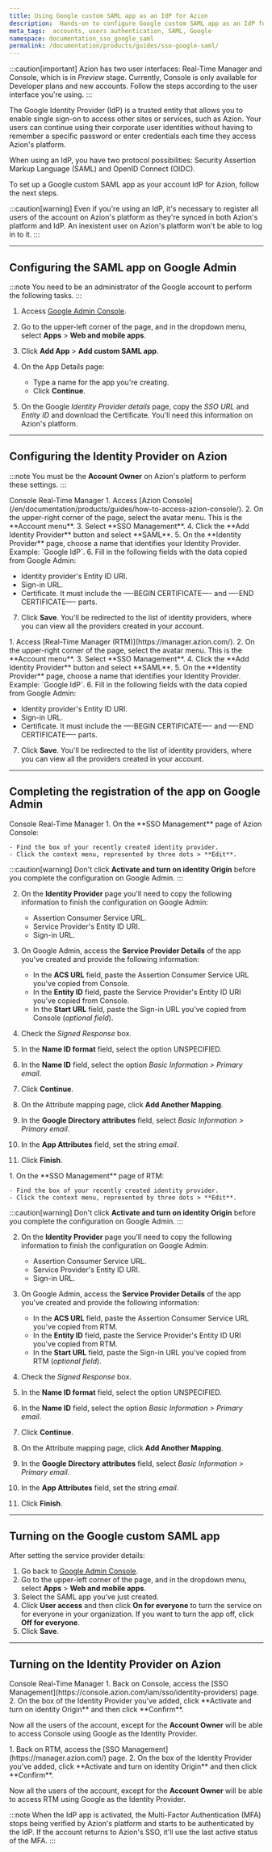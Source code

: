 ```yaml
---
title: Using Google custom SAML app as an IdP for Azion
description:  Hands-on to configure Google custom SAML app as an IdP for Azion's platform.
meta_tags:  accounts, users authentication, SAML, Google
namespace: documentation_sso_google_saml
permalink: /documentation/products/guides/sso-google-saml/
---
```



:::caution[important]
Azion has two user interfaces: Real-Time Manager and Console, which is in *Preview* stage. Currently, Console is only available for Developer plans and new accounts. Follow the steps according to the user interface you're using.
:::

The Google Identity Provider (IdP) is a trusted entity that allows you to enable single sign-on to access other sites or services, such as Azion. Your users can continue using their corporate user identities without having to remember a specific password or enter credentials each time they access Azion's platform. 

When using an IdP, you have two protocol possibilities: Security Assertion Markup Language (SAML) and OpenID Connect (OIDC).

To set up a Google custom SAML app as your account IdP for Azion, follow the next steps.

:::caution[warning]
Even if you're using an IdP, it's necessary to register all users of the account on Azion's platform as they're synced in both Azion's platform and IdP. An inexistent user on Azion's platform won't be able to log in to it.
:::

---

## Configuring the SAML app on Google Admin

:::note
You need to be an administrator of the Google account to perform the following tasks.
:::

1. Access [Google Admin Console](https://admin.google.com).
2. Go to the upper-left corner of the page, and in the dropdown menu, select **Apps** > **Web and mobile apps**.
3. Click **Add App** > **Add custom SAML app**.
4. On the App Details page:

    - Type a name for the app you're creating.
    - Click **Continue**.

5. On the Google *Identity Provider details* page, copy the *SSO URL* and *Entity ID* and download the Certificate. You'll need this information on Azion's platform.

---

## Configuring the Identity Provider on Azion

:::note
You must be the **Account Owner** on Azion's platform to perform these settings.
:::

<Tabs client:visible>
    <Fragment slot="tab.console">Console</Fragment>
    <Fragment slot="tab.rtm">Real-Time Manager</Fragment>

<Fragment slot="panel.console">
1. Access [Azion Console](/en/documentation/products/guides/how-to-access-azion-console/).
2. On the upper-right corner of the page, select the avatar menu. This is the **Account menu**.
3. Select **SSO Management**.
4. Click the **Add Identity Provider** button and select **SAML**.
5. On the **Identity Provider** page, choose a name that identifies your Identity Provider. Example: `Google IdP`.
6. Fill in the following fields with the data copied from Google Admin:

- Identity provider's Entity ID URI.
- Sign-in URL.
- Certificate. It must include the —-BEGIN CERTIFICATE—- and —-END CERTIFICATE—- parts.

7. Click **Save**. You'll be redirected to the list of identity providers, where you can view all the providers created in your account.
</Fragment>

<Fragment slot="panel.rtm">
1. Access [Real-Time Manager (RTM)](https://manager.azion.com/).
2. On the upper-right corner of the page, select the avatar menu. This is the **Account menu**.
3. Select **SSO Management**.
4. Click the **Add Identity Provider** button and select **SAML**.
5. On the **Identity Provider** page, choose a name that identifies your Identity Provider. Example: `Google IdP`.
6. Fill in the following fields with the data copied from Google Admin:

- Identity provider's Entity ID URI.
- Sign-in URL.
- Certificate. It must include the —-BEGIN CERTIFICATE—- and —-END CERTIFICATE—- parts.

7. Click **Save**. You'll be redirected to the list of identity providers, where you can view all the providers created in your account.
</Fragment>

</Tabs>

---

## Completing the registration of the app on Google Admin

<Tabs client:visible>
    <Fragment slot="tab.console">Console</Fragment>
    <Fragment slot="tab.rtm">Real-Time Manager</Fragment>

<Fragment slot="panel.console">
1. On the **SSO Management** page of Azion Console:

    - Find the box of your recently created identity provider.
    - Click the context menu, represented by three dots > **Edit**.

:::caution[warning]
Don't click **Activate and turn on identity Origin** before you complete the configuration on Google Admin.
:::

2. On the **Identity Provider** page you'll need to copy the following information to finish the configuration on Google Admin:

    - Assertion Consumer Service URL.
    - Service Provider's Entity ID URI.
    - Sign-in URL.

3. On Google Admin, access the **Service Provider Details** of the app you've created and provide the following information:

    - In the **ACS URL** field, paste the Assertion Consumer Service URL you've copied from Console.
    - In the **Entity ID** field, paste the Service Provider's Entity ID URI you've copied from Console.
    - In the **Start URL** field, paste the Sign-in URL you've copied from Console (*optional field*).

4. Check the *Signed Response* box.
5. In the **Name ID format** field, select the option UNSPECIFIED.
6. In the **Name ID** field, select the option *Basic Information > Primary email*.
7. Click **Continue**.
8. On the Attribute mapping page, click **Add Another Mapping**.
9. In the **Google Directory attributes** field, select *Basic Information > Primary email*.
10. In the **App Attributes** field, set the string *email*.
11. Click **Finish**.
</Fragment>

<Fragment slot="panel.rtm">
1. On the **SSO Management** page of RTM:

    - Find the box of your recently created identity provider.
    - Click the context menu, represented by three dots > **Edit**.

:::caution[warning]
Don't click **Activate and turn on identity Origin** before you complete the configuration on Google Admin.
:::

2. On the **Identity Provider** page you'll need to copy the following information to finish the configuration on Google Admin:

    - Assertion Consumer Service URL.
    - Service Provider's Entity ID URI.
    - Sign-in URL.

3. On Google Admin, access the **Service Provider Details** of the app you've created and provide the following information:

    - In the **ACS URL** field, paste the Assertion Consumer Service URL you've copied from RTM.
    - In the **Entity ID** field, paste the Service Provider's Entity ID URI you've copied from RTM.
    - In the **Start URL** field, paste the Sign-in URL you've copied from RTM (*optional field*).

4. Check the *Signed Response* box.
5. In the **Name ID format** field, select the option UNSPECIFIED.
6. In the **Name ID** field, select the option *Basic Information > Primary email*.
7. Click **Continue**.
8. On the Attribute mapping page, click **Add Another Mapping**.
9. In the **Google Directory attributes** field, select *Basic Information > Primary email*.
10. In the **App Attributes** field, set the string *email*.
11. Click **Finish**.
</Fragment>

</Tabs>

---

## Turning on the Google custom SAML app

After setting the service provider details:

1. Go back to [Google Admin Console](https://admin.google.com).
2. Go to the upper-left corner of the page, and in the dropdown menu, select **Apps** > **Web and mobile apps**.
3. Select the SAML app you've just created.
4. Click **User access** and then click **On for everyone** to turn the service on for everyone in your organization. If you want to turn the app off, click **Off for everyone**.
5. Click **Save**.

---

## Turning on the Identity Provider on Azion

<Tabs client:visible>
    <Fragment slot="tab.console">Console</Fragment>
    <Fragment slot="tab.rtm">Real-Time Manager</Fragment>

<Fragment slot="panel.console">
1. Back on Console, access the [SSO Management](https://console.azion.com/iam/sso/identity-providers) page.
2. On the box of the Identity Provider you've added, click **Activate and turn on identity Origin** and then click **Confirm**.

Now all the users of the account, except for the **Account Owner** will be able to access Console using Google as the Identity Provider.
</Fragment>

<Fragment slot="panel.rtm">
1. Back on RTM, access the [SSO Management](https://manager.azion.com/) page.
2. On the box of the Identity Provider you've added, click **Activate and turn on identity Origin** and then click **Confirm**.

Now all the users of the account, except for the **Account Owner** will be able to access RTM using Google as the Identity Provider.
</Fragment>

</Tabs>

:::note
When the IdP app is activated, the Multi-Factor Authentication (MFA) stops being verified by Azion's platform and starts to be authenticated by the IdP. If the account returns to Azion's SSO, it'll use the last active status of the MFA.
:::